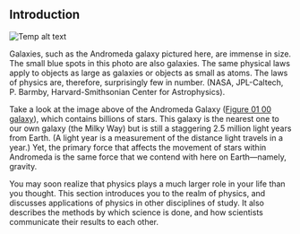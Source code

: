 ## Introduction
![Temp alt text](__MEDIA_URL__CNX_HSPhysics_01_00_galaxy.jpg)<p>Galaxies, such as the Andromeda galaxy pictured here, are immense in size. The small blue spots in this photo are also galaxies. The same physical laws apply to objects as large as galaxies or objects as small as atoms. The laws of physics are, therefore, surprisingly few in number. (NASA, JPL-Caltech, P. Barmby, Harvard-Smithsonian Center for Astrophysics).</p>
Take a look at the image above of the Andromeda Galaxy ([Figure 01 00 galaxy](Figure_01_00_galaxy)), which contains billions of stars. This galaxy is the nearest one to our own galaxy (the Milky Way) but is still a staggering 2.5 million light years from Earth. (A light year is a measurement of the distance light travels in a year.) Yet, the primary force that affects the movement of stars within Andromeda is the same force that we contend with here on Earth—namely, gravity.

You may soon realize that physics plays a much larger role in your life than you thought. This section introduces you to the realm of physics, and discusses applications of physics in other disciplines of study. It also describes the methods by which science is done, and how scientists communicate their results to each other.

